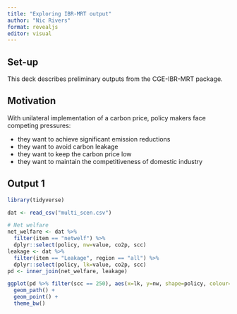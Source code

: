 ```yaml
---
title: "Exploring IBR-MRT output"
author: "Nic Rivers"
format: revealjs
editor: visual
---
```


## Set-up

This deck describes preliminary outputs from the CGE-IBR-MRT package.

## Motivation

With unilateral implementation of a carbon price, policy makers face competing pressures:

-   they want to achieve significant emission reductions
-   they want to avoid carbon leakage
-   they want to keep the carbon price low
-   they want to maintain the competitiveness of domestic industry

## Output 1

```r
library(tidyverse)

dat <- read_csv("multi_scen.csv")

# Net welfare
net_welfare <- dat %>% 
  filter(item == "netwelf") %>%
  dplyr::select(policy, nw=value, co2p, scc)
leakage <- dat %>% 
  filter(item == "Leakage", region == "all") %>%
  dplyr::select(policy, lk=value, co2p, scc)
pd <- inner_join(net_welfare, leakage) 

ggplot(pd %>% filter(scc == 250), aes(x=lk, y=nw, shape=policy, colour=factor(co2p), group=policy)) +
  geom_path() +
  geom_point() +
  theme_bw() 
```

